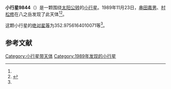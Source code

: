 {{Infobox planet
| bgcolour = #FFFFC0
| name = 9844 Otani
| symbol = 
| image = 
| caption = 
| discovery = yes
| discovery_ref = 
| discoverer = [[串田嘉男|串田嘉男]]、[[村松修|村松修]]
| discovery_site = [[八之岳|八之岳]] 
| discovered = 1989年11月23日
| designations = yes
| mp_name = 
| named_after = 
| alt_names = 1989 WF1/ 1980 VF1 / 1996 HA26
| mp_category = [[主带小行星|主带小行星]]
| orbit_ref = <ref name="a">[http://ssd.jpl.nasa.gov/sbdb.cgi?sstr=9844 9844 Otani] {{Wayback|url=http://ssd.jpl.nasa.gov/sbdb.cgi?sstr=9844 |date=20140830184429 }}，小行星數據庫瀏覽器（JPL Small-Body Database Browser）－[[美国国家航空航天局|美国国家航空航天局]]喷气推进实验室</ref>
| epoch = 2456400.5 (2013年4月18日更新)
| aphelion = {{convert|3.290030171673163|AU|km|3|abbr=on|lk=out}}
| perihelion = {{convert|2.106186982494409|AU|km|3|abbr=on}}
| semimajor = {{convert|2.698108577083786|AU|km|3|abbr=on}}
| eccentricity = 0.219383905
| period = 1618.778996 [[日|日]]<br />4.43[[儒略年|儒略年]]
| avg_speed = 
| inclination = 12.93540823796737
| asc_node = 60.75536142619714
| mean_anomaly = 
| arg_peri = 352.9756164010071
| satellites = 
| physical_characteristics = yes
| dimensions = 
| mass = 
| density = 
| surface_grav = 
| escape_velocity = 
| sidereal_day = 
| axial_tilt = 
| pole_ecliptic_lat = 
| pole_ecliptic_lon = 
| albedo = 
| temperatures= 
| temp_name1 = 
| mean_temp_1 = 
| max_temp_1 = 
| temp_name2 = 
| max_temp_2 = 
| spectral_type = 
| abs_magnitude = 352.9756164010071
}}

'''小行星9844'''（{{lang-en|9844 Otani}}）是一颗围绕[[太阳|太阳]][[公转|公转]]的[[小行星|小行星]]。1989年11月23日，[[串田嘉男|串田嘉男]]、[[村松修|村松修]]在八之岳发现了此天体<ref name="a" /><ref>{{cite news|title=小行星列表|url=http://cfa-www.harvard.edu/iau/lists/NumberedMPs.txt|accessdate=2013-07-08|newspaper=哈佛大学|archive-date=2008-05-17|archive-url=https://web.archive.org/web/20080517010638/http://cfa-www.harvard.edu/iau/lists/NumberedMPs.txt|dead-url=no}}</ref>。

这颗小行星的[[绝对星等|绝对星等]]为352.9756164010071等<ref name="a" />。

==参考文献==
{{reflist}}
{{Minor Planet Number|[[小行星9843|小行星9843]]|[[小行星9845|小行星9845]]}}

{{小天体}}

[[Category:小行星带天体|Category:小行星带天体]]
[[Category:1989年发现的小行星|Category:1989年发现的小行星]]

{{asteroid-stub}}